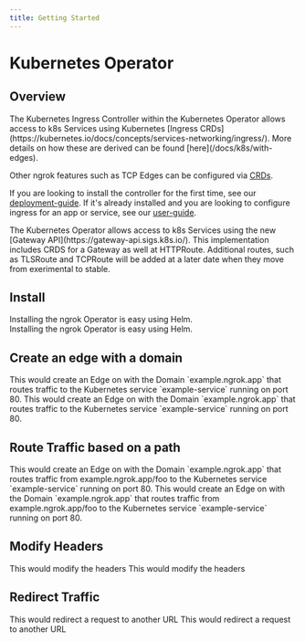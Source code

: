 ```yaml
---
title: Getting Started
---
```








# Kubernetes Operator

## Overview

<Tabs groupId="k8s" queryString="k8s-install">
	<TabItem value="ingress" label="Ingress Controller" default>
The Kubernetes Ingress Controller within the Kubernetes Operator allows access to k8s Services using Kubernetes [Ingress CRDs](https://kubernetes.io/docs/concepts/services-networking/ingress/). More details on how these are derived can be found [here](/docs/k8s/with-edges).

Other ngrok features such as TCP Edges can be configured via [CRDs](/docs/k8s/user-guide/crds).

If you are looking to install the controller for the first time, see our [deployment-guide](/docs/k8s/deployment-guide/).
If it's already installed and you are looking to configure ingress for an app or service, see our [user-guide](/docs/k8s/user-guide/).

</TabItem>
<TabItem value="gatewayAPI" label="Gateway API">
The Kubernetes Operator allows access to k8s Services using the new [Gateway API](https://gateway-api.sigs.k8s.io/).
This implementation includes CRDS for a Gateway as well at HTTPRoute.
Additional routes, such as TLSRoute and TCPRoute will be added at a later date when they move from exerimental to stable.
</TabItem>

</Tabs>

## Install

<Tabs groupId="k8s" queryString="k8s-install">
	<TabItem value="ingress" label="Ingress Controller" default>
Installing the ngrok Operator is easy using Helm.

<K8sIngressInstallExample />

<br />
	</TabItem>
	<TabItem value="gatewayAPI" label="Gateway API">
Installing the ngrok Operator is easy using Helm.

<K8sGatewayAPIInstallExample />

<br />
	</TabItem>
</Tabs>

## Create an edge with a domain

<Tabs groupId="k8s" queryString="k8s-edge">
	<TabItem value="ingress" label="Ingress Controller" default>
This would create an Edge on with the Domain `example.ngrok.app` that routes traffic to the Kubernetes service `example-service` running on port 80.

<StaticDomainKubernetesExample />
	</TabItem>
	<TabItem value="gatewayAPI" label="Gateway API">
This would create an Edge on with the Domain `example.ngrok.app` that routes traffic to the Kubernetes service `example-service` running on port 80.

<StaticDomainKubernetesGatewayExample />
	</TabItem>
</Tabs>

## Route Traffic based on a path

<Tabs groupId="k8s" queryString="k8s-route">
	<TabItem value="ingress" label="Ingress Controller" default>
This would create an Edge on with the Domain `example.ngrok.app` that routes traffic from example.ngrok.app/foo to the Kubernetes service `example-service` running on port 80.

<StaticDomainKubernetesPathExample />
	</TabItem>
	<TabItem value="gatewayAPI" label="Gateway API">
This would create an Edge on with the Domain `example.ngrok.app` that routes traffic from example.ngrok.app/foo to the Kubernetes service `example-service` running on port 80.

<StaticDomainKubernetesGatewayPathExample />
	</TabItem>
</Tabs>

## Modify Headers

<Tabs groupId="k8s" queryString="k8s-modify-headers">
	<TabItem value="ingress" label="Ingress Controller" default>
This would modify the headers

<K8sIngressModifyHeadersExample />
	</TabItem>
	<TabItem value="gatewayAPI" label="Gateway API">
This would modify the headers

<K8sGatewayModifyHeadersExample />
	</TabItem>
</Tabs>

## Redirect Traffic

<Tabs groupId="k8s" queryString="k8s-redirect">
	<TabItem value="ingress" label="Ingress Controller" default>
This would redirect a request to another URL

<K8sIngressRedirectExample />
	</TabItem>
	<TabItem value="gatewayAPI" label="Gateway API">
This would redirect a request to another URL

<K8sGatewayRedirectExample />
	</TabItem>
</Tabs>
